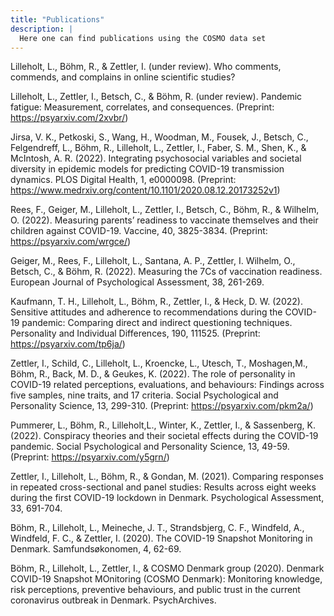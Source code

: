 ```yaml
---
title: "Publications"
description: |
  Here one can find publications using the COSMO data set
---
```


Lilleholt, L., Böhm, R., & Zettler, I. (under review). Who comments, commends, and complains in online scientific studies?

Lilleholt, L., Zettler, I., Betsch, C., & Böhm, R. (under review). Pandemic fatigue: Measurement, correlates, and consequences. (Preprint: <https://psyarxiv.com/2xvbr/>)

Jirsa, V. K., Petkoski, S., Wang, H., Woodman, M., Fousek, J., Betsch, C., Felgendreff, L., Böhm, R., Lilleholt, L., Zettler, I., Faber, S. M., Shen, K., & McIntosh, A. R. (2022). Integrating psychosocial variables and societal diversity in epidemic models for predicting COVID-19 transmission dynamics. PLOS Digital Health, 1, e0000098. (Preprint: <https://www.medrxiv.org/content/10.1101/2020.08.12.20173252v1>)

Rees, F., Geiger, M., Lilleholt, L., Zettler, I., Betsch, C., Böhm, R., & Wilhelm, O. (2022). Measuring parents' readiness to vaccinate themselves and their children against COVID-19. Vaccine, 40, 3825-3834. (Preprint: <https://psyarxiv.com/wrgce/>)

Geiger, M., Rees, F., Lilleholt, L., Santana, A. P., Zettler, I. Wilhelm, O., Betsch, C., & Böhm, R. (2022). Measuring the 7Cs of vaccination readiness. European Journal of Psychological Assessment, 38, 261-269.

Kaufmann, T. H., Lilleholt, L., Böhm, R., Zettler, I., & Heck, D. W. (2022). Sensitive attitudes and adherence to recommendations during the COVID-19 pandemic: Comparing direct and indirect questioning techniques. Personality and Individual Differences, 190, 111525. (Preprint: <https://psyarxiv.com/tp6ja/>)

Zettler, I., Schild, C., Lilleholt, L., Kroencke, L., Utesch, T., Moshagen,M., Böhm, R., Back, M. D., & Geukes, K. (2022). The role of personality in COVID-19 related perceptions, evaluations, and behaviours: Findings across five samples, nine traits, and 17 criteria. Social Psychological and Personality Science, 13, 299-310. (Preprint: <https://psyarxiv.com/pkm2a/>)

Pummerer, L., Böhm, R., Lilleholt,L., Winter, K., Zettler, I., & Sassenberg, K. (2022). Conspiracy theories and their societal effects during the COVID-19 pandemic. Social Psychological and Personality Science, 13, 49-59. (Preprint: <https://psyarxiv.com/y5grn/>)

Zettler, I., Lilleholt, L., Böhm, R., & Gondan, M. (2021). Comparing responses in repeated cross-sectional and panel studies: Results across eight weeks during the first COVID-19 lockdown in Denmark. Psychological Assessment, 33, 691-704.

Böhm, R., Lilleholt, L., Meineche, J. T., Strandsbjerg, C. F., Windfeld, A., Windfeld, F. C., & Zettler, I. (2020). The COVID-19 Snapshot Monitoring in Denmark. Samfundsøkonomen, 4, 62-69.

Böhm, R., Lilleholt, L., Zettler, I., & COSMO Denmark group (2020). Denmark COVID-19 Snapshot MOnitoring (COSMO Denmark): Monitoring knowledge, risk perceptions, preventive behaviours, and public trust in the current coronavirus outbreak in Denmark. PsychArchives.
